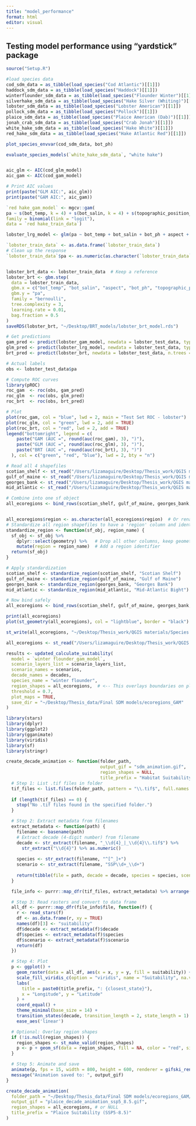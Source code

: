 ```yaml
---
title: "model_performance"
format: html
editor: visual
---
```


## Testing model performance using "yardstick" package

```r
source("Setup.R")

#load species data
cod_sdm_data = as_tibble(load_species("Cod Atlantic")[[1]])
haddock_sdm_data = as_tibble(load_species("Haddock")[[1]])
winterflounder_sdm_data = as_tibble(load_species("Flounder Winter")[[1]])
silverhake_sdm_data = as_tibble(load_species("Hake Silver (Whiting)")[[1]])
lobster_sdm_data = as_tibble(load_species("Lobster American")[[1]])
pollock_sdm_data = as_tibble(load_species("Pollock")[[1]])
plaice_sdm_data = as_tibble(load_species("Plaice American (Dab)")[[1]])
jonah_crab_sdm_data = as_tibble(load_species("Crab Jonah")[[1]])
white_hake_sdm_data = as_tibble(load_species("Hake White")[[1]])
red_hake_sdm_data = as_tibble(load_species("Hake Atlantic Red")[[1]])
```

```r
plot_species_envvar(cod_sdm_data, bot_ph)
```

```r
evaluate_species_models(`white_hake_sdm_data`, "white hake")


aic_glm <- AIC(cod_glm_model)
aic_gam <- AIC(cod_gam_model)

# Print AIC values
print(paste("GLM AIC:", aic_glm))
print(paste("GAM AIC:", aic_gam))

```

```r

`red hake_gam_model` <- mgcv::gam(
pa ~ s(bot_temp, k = 4) + s(bot_salin, k = 4) + s(topographic_position_index, k = 4) + s(aspect, k = 4) + s(bot_ph, k = 4),
family = binomial(link = "logit"),
data = `red hake_train_data`)

lobster_lrg_model <- glm(pa ~ bot_temp + bot_salin + bot_ph + aspect + topographic_position_index, family = binomial(link = "logit"), data = lobster_train_data)

`lobster_train_data` <- as.data.frame(`lobster_train_data`)
# Clean up the response
`lobster_train_data`$pa <- as.numeric(as.character(`lobster_train_data`$pa))


lobster_brt_data <- lobster_train_data  # Keep a reference
lobster_brt <- gbm.step(
  data = lobster_train_data,
  gbm.x = c("bot_temp", "bot_salin", "aspect", "bot_ph", "topographic_position_index"),
  gbm.y = "pa",
  family = "bernoulli",
  tree.complexity = 3,
  learning.rate = 0.01,
  bag.fraction = 0.5
)
saveRDS(lobster_brt, "~/Desktop/BRT_models/lobster_brt_model.rds")

# Get predictions
gam_pred <- predict(lobster_gam_model, newdata = lobster_test_data, type = "response")
glm_pred <- predict(lobster_lrg_model, newdata = lobster_test_data, type = "response")
brt_pred <- predict(lobster_brt, newdata = lobster_test_data, n.trees = lobster_brt$n.trees, type = "response")

# Actual labels
obs <- lobster_test_data$pa

# Compute ROC curves
library(pROC)
roc_gam  <- roc(obs, gam_pred)
roc_glm  <- roc(obs, glm_pred)
roc_brt  <- roc(obs, brt_pred)

# Plot
plot(roc_gam, col = "blue", lwd = 2, main = "Test Set ROC - lobster")
plot(roc_glm, col = "green", lwd = 2, add = TRUE)
plot(roc_brt, col = "red", lwd = 2, add = TRUE)
legend("bottomright", legend = c(
    paste("GAM (AUC =", round(auc(roc_gam), 3), ")"),
    paste("GLM (AUC =", round(auc(roc_glm), 3), ")"),
    paste("BRT (AUC =", round(auc(roc_brt), 3), ")")
  ), col = c("green", "red", "blue"), lwd = 2, bty = "n")
```

```r
# Read all 4 shapefiles
scotian_shelf <- st_read("/Users/lizamaguire/Desktop/Thesis_work/QGIS materials/Species suitable habitat/scotian shelf poly.shp") %>% mutate(region = "scotian_shelf")
gulf_of_maine <- st_read("/Users/lizamaguire/Desktop/Thesis_work/QGIS materials/Species suitable habitat/gulf of maine poly.shp") %>% mutate(region = "gulf_of_maine")
georges_bank <- st_read("/Users/lizamaguire/Desktop/Thesis_work/QGIS materials/Species suitable habitat/georges bank poly.shp") %>% mutate(region = "georges_bank")
mid_atlantic <- st_read("/Users/lizamaguire/Desktop/Thesis_work/QGIS materials/Species suitable habitat/mid_atlantic poly.shp") %>% mutate(region = "mid_atlantic")

# Combine into one sf object
all_ecoregions <- bind_rows(scotian_shelf, gulf_of_maine, georges_bank, mid_atlantic)


all_ecoregions$region <- as.character(all_ecoregions$region)  # Or rename existing column to `region`
# Standardize all region shapefiles to have a 'region' column and identical structure
standardize_region <- function(sf_obj, region_name) {
  sf_obj <- sf_obj %>%
    dplyr::select(geometry) %>%   # Drop all other columns, keep geometry
    mutate(region = region_name)  # Add a region identifier
  return(sf_obj)
}

# Apply standardization
scotian_shelf <- standardize_region(scotian_shelf, "Scotian Shelf")
gulf_of_maine <- standardize_region(gulf_of_maine, "Gulf of Maine")
georges_bank <- standardize_region(georges_bank, "Georges Bank")
mid_atlantic <- standardize_region(mid_atlantic, "Mid-Atlantic Bight")

# Now bind safely
all_ecoregions <- bind_rows(scotian_shelf, gulf_of_maine, georges_bank, mid_atlantic)

print(all_ecoregions)
plot(st_geometry(all_ecoregions), col = "lightblue", border = "black")

st_write(all_ecoregions, "~/Desktop/Thesis_work/QGIS materials/Species suitable habitat/all_ecoregions.shp", append = FALSE)
```

```r
all_ecoregions <- st_read("/Users/lizamaguire/Desktop/Thesis_work/QGIS materials/Species suitable habitat/all_ecoregions.shp")

results <- updated_calculate_suitability(
  model = `winter flounder_gam_model`,
  scenario_layers_list = scenario_layers_list,
  scenario_names = scenarios,
  decade_names = decades,
  species_name = "winter flounder",
  region_shapes = all_ecoregions,  # <-- This overlays boundaries on plots
  threshold = 0.7,
  plot_maps = TRUE,
  save_dir = "~/Desktop/Thesis_data/Final SDM models/ecoregions_GAM"
)

```

```r
library(stars)
library(dplyr)
library(ggplot2)
library(gganimate)
library(viridis)
library(sf)
library(stringr)

create_decade_animation <- function(folder_path,
                                    output_gif = "sdm_animation.gif",
                                    region_shapes = NULL,
                                    title_prefix = "Habitat Suitability") {
  # Step 1: List .tif files in folder
  tif_files <- list.files(folder_path, pattern = "\\.tif$", full.names = TRUE)
  
  if (length(tif_files) == 0) {
    stop("No .tif files found in the specified folder.")
  }

  # Step 2: Extract metadata from filenames
  extract_metadata <- function(path) {
    filename <- basename(path)
    # Extract decade (4-digit number) from filename
    decade <- str_extract(filename, "_\\d{4}_|_\\d{4}\\.tif$") %>%
      str_extract("\\d{4}") %>% as.numeric()
    
    species <- str_extract(filename, "^[^_]+")
    scenario <- str_extract(filename, "SSP\\d+_\\d+")
    
    return(tibble(file = path, decade = decade, species = species, scenario = scenario))
  }

  file_info <- purrr::map_dfr(tif_files, extract_metadata) %>% arrange(decade)

  # Step 3: Read rasters and convert to data frame
  all_df <- purrr::map_dfr(file_info$file, function(f) {
    r <- read_stars(f)
    df <- as.data.frame(r, xy = TRUE)
    names(df)[3] <- "suitability"
    df$decade <- extract_metadata(f)$decade
    df$species <- extract_metadata(f)$species
    df$scenario <- extract_metadata(f)$scenario
    return(df)
  })

  # Step 4: Plot
  p <- ggplot() +
    geom_raster(data = all_df, aes(x = x, y = y, fill = suitability)) +
    scale_fill_viridis_c(option = "viridis", name = "Suitability", na.value = "transparent", limits = c(0, 1)) +
    labs(
      title = paste0(title_prefix, ": {closest_state}"),
      x = "Longitude", y = "Latitude"
    ) +
    coord_equal() +
    theme_minimal(base_size = 14) +
    transition_states(decade, transition_length = 2, state_length = 1) +
    ease_aes('linear')

  # Optional: Overlay region shapes
  if (!is.null(region_shapes)) {
    region_shapes <- st_make_valid(region_shapes)
    p <- p + geom_sf(data = region_shapes, fill = NA, color = "red", size = 2)
  }

  # Step 5: Animate and save
  animate(p, fps = 15, width = 800, height = 600, renderer = gifski_renderer(output_gif))
  message("Animation saved to: ", output_gif)
}

```

```r
create_decade_animation(
  folder_path = "~/Desktop/Thesis_data/Final SDM models/ecoregions_GAM/plaice/plaice_ssp5_8.5",
  output_gif = "plaice_decade_animation_ssp5_8.5.gif",
  region_shapes = all_ecoregions, # or NULL
  title_prefix = "Plaice Suitability (SSP5-8.5)"
)

```
